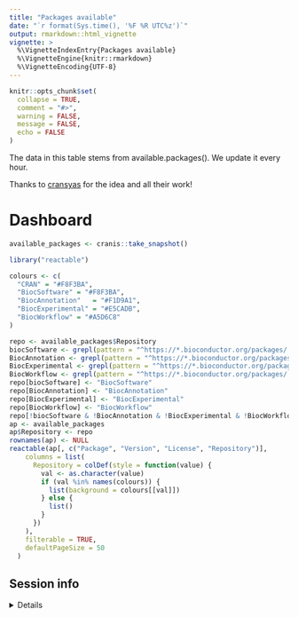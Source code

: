 ```yaml
---
title: "Packages available"
date: "`r format(Sys.time(), '%F %R UTC%z')`"
output: rmarkdown::html_vignette
vignette: >
  %\VignetteIndexEntry{Packages available}
  %\VignetteEngine{knitr::rmarkdown}
  %\VignetteEncoding{UTF-8}
---
```


```r
knitr::opts_chunk$set(
  collapse = TRUE,
  comment = "#>",
  warning = FALSE,
  message = FALSE,
  echo = FALSE
)
```

The data in this table stems from available.packages().
We update it every hour.

Thanks to [cransyas](https://lockedata.github.io/cransays/articles/dashboard.html) for the idea and all their work!

# Dashboard

```r
available_packages <- cranis::take_snapshot()
```

```r
library("reactable")

colours <- c(
  "CRAN" = "#F8F3BA",
  "BiocSoftware" = "#F8F3BA",
  "BiocAnnotation"   = "#F1D9A1",
  "BiocExperimental" = "#E5CADB",
  "BiocWorkflow" = "#A5D6C8"
)

repo <- available_packages$Repository
biocSoftware <- grepl(pattern = "^https://*.bioconductor.org/packages/.+/bioc/", x = repo)
BiocAnnotation <- grepl(pattern = "^https://*.bioconductor.org/packages/.+/data/annotation/", x = repo)
BiocExperimental <- grepl(pattern = "^https://*.bioconductor.org/packages/.+/data/experiment/", x = repo)
BiocWorkflow <- grepl(pattern = "^https://*.bioconductor.org/packages/.+/workflows/", x = repo)
repo[biocSoftware] <- "BiocSoftware"
repo[BiocAnnotation] <- "BiocAnnotation"
repo[BiocExperimental] <- "BiocExperimental"
repo[BiocWorkflow] <- "BiocWorkflow"
repo[!biocSoftware & !BiocAnnotation & !BiocExperimental & !BiocWorkflow] <- "CRAN"
ap <- available_packages
ap$Repository <- repo
rownames(ap) <- NULL
reactable(ap[, c("Package", "Version", "License", "Repository")],
    columns = list(
      Repository = colDef(style = function(value) {
        val <- as.character(value)
        if (val %in% names(colours)) {
          list(background = colours[[val]])
        } else {
          list()
        }
      })
    ),
    filterable = TRUE,
    defaultPageSize = 50
  )
```

## Session info

<details>

So meta:

```r
sessionInfo()
```

\<\details\>

